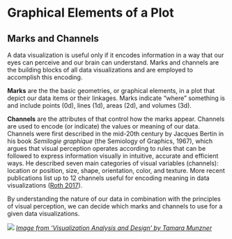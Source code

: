 Graphical Elements of a Plot
=============

Marks and Channels
----------------

A data visualization is useful only if it encodes information in a way that our eyes can perceive and our brain can understand. Marks and channels are the building blocks of all data visualizations and are employed to accomplish this encoding. 

**Marks** are the the basic geometries, or graphical elements, in a plot that depict our data items or their linkages. Marks indicate "where" something is and include points (0d), lines (1d), areas (2d), and volumes (3d).

**Channels** are the attributes of that control how the marks appear. Channels are used to encode (or indicate) the values or meaning of our data. Channels were first described in the mid-20th century by Jacques Bertin in his book *Semilogie graphique* (the Semiology of Graphics, 1967), which argues that visual perception operates according to rules that can be followed to express information visually in intuitive, accurate and efficient ways. He described seven main categories of visual variables (channels): location or position, size, shape, orientation, color, and texture. More recent publications list up to 12 channels useful for encoding meaning in data visualizations ([Roth 2017](https://doi.org/10.1002/9781118786352.wbieg0761)). 

By understanding the nature of our data in combination with the principles of visual perception, we can decide which marks and channels to use for a given data visualizations.

![](./img/workshop_data_visualization_munzer_marks_channels_figure.PNG)
*[Image from 'Visualization Analysis and Design' by Tamara Munzner](https://www.oreilly.com/library/view/visualization-analysis-and/9781466508910/K14708_C005.xhtml)*

